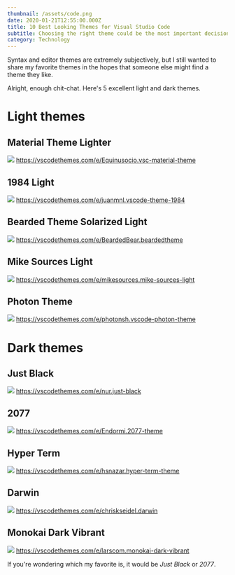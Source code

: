 ```yaml
---
thumbnail: /assets/code.png
date: 2020-01-21T12:55:00.000Z
title: 10 Best Looking Themes for Visual Studio Code
subtitle: Choosing the right theme could be the most important decision of your life
category: Technology
---
```

Syntax and editor themes are extremely subjectively, but I still wanted to share my favorite themes in the hopes that someone else might find a theme they like.

Alright, enough chit-chat. Here's 5 excellent light and dark themes.

# Light themes

## Material Theme Lighter
![](/assets/material-lighter.png)
https://vscodethemes.com/e/Equinusocio.vsc-material-theme

## 1984 Light
![](/assets/1984-light.png)
https://vscodethemes.com/e/juanmnl.vscode-theme-1984

## Bearded Theme Solarized Light
![](/assets/bearded-solarized.png)
https://vscodethemes.com/e/BeardedBear.beardedtheme

## Mike Sources Light
![](/assets/mike-sources-light.png)
https://vscodethemes.com/e/mikesources.mike-sources-light

## Photon Theme
![](/assets/photon-light.png)
https://vscodethemes.com/e/photonsh.vscode-photon-theme


# Dark themes

## Just Black
![](/assets/just-black.png)
https://vscodethemes.com/e/nur.just-black

## 2077
![](/assets/2077.png)
https://vscodethemes.com/e/Endormi.2077-theme

## Hyper Term
![](/assets/hyper-term.png)
https://vscodethemes.com/e/hsnazar.hyper-term-theme

## Darwin
![](/assets/darwin.png)
https://vscodethemes.com/e/chriskseidel.darwin

## Monokai Dark Vibrant
![](/assets/monokai-dark-vibrant.png)
https://vscodethemes.com/e/larscom.monokai-dark-vibrant

If you're wondering which my favorite is, it would be *Just Black* or *2077*.